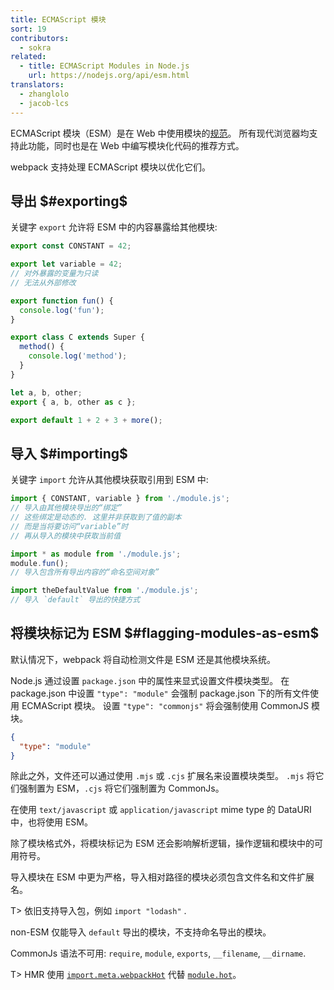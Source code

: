 ```yaml
---
title: ECMAScript 模块
sort: 19
contributors:
  - sokra
related:
  - title: ECMAScript Modules in Node.js
    url: https://nodejs.org/api/esm.html
translators:
  - zhanglolo
  - jacob-lcs
---
```


ECMAScript 模块（ESM）是在 Web 中使用模块的[规范](https://tc39.github.io/ecma262/#sec-modules)。
所有现代浏览器均支持此功能，同时也是在 Web 中编写模块化代码的推荐方式。

webpack 支持处理 ECMAScript 模块以优化它们。

## 导出 $#exporting$

关键字 `export` 允许将 ESM 中的内容暴露给其他模块:

```js
export const CONSTANT = 42;

export let variable = 42;
// 对外暴露的变量为只读
// 无法从外部修改

export function fun() {
  console.log('fun');
}

export class C extends Super {
  method() {
    console.log('method');
  }
}

let a, b, other;
export { a, b, other as c };

export default 1 + 2 + 3 + more();
```

## 导入 $#importing$

关键字 `import` 允许从其他模块获取引用到 ESM 中:

```js
import { CONSTANT, variable } from './module.js';
// 导入由其他模块导出的“绑定”
// 这些绑定是动态的. 这里并非获取到了值的副本
// 而是当将要访问“variable”时
// 再从导入的模块中获取当前值

import * as module from './module.js';
module.fun();
// 导入包含所有导出内容的“命名空间对象”

import theDefaultValue from './module.js';
// 导入 `default` 导出的快捷方式
```

## 将模块标记为 ESM $#flagging-modules-as-esm$

默认情况下，webpack 将自动检测文件是 ESM 还是其他模块系统。

Node.js 通过设置 `package.json` 中的属性来显式设置文件模块类型。
在 package.json 中设置 `"type": "module"` 会强制 package.json 下的所有文件使用 ECMAScript 模块。
设置 `"type": "commonjs"` 将会强制使用 CommonJS 模块。

```json
{
  "type": "module"
}
```

除此之外，文件还可以通过使用 `.mjs` 或 `.cjs` 扩展名来设置模块类型。 `.mjs` 将它们强制置为 ESM，`.cjs` 将它们强制置为 CommonJs。

在使用 `text/javascript` 或 `application/javascript` mime type 的 DataURI 中，也将使用 ESM。

除了模块格式外，将模块标记为 ESM 还会影响解析逻辑，操作逻辑和模块中的可用符号。

导入模块在 ESM 中更为严格，导入相对路径的模块必须包含文件名和文件扩展名。

T> 依旧支持导入包，例如 `import "lodash"` .

non-ESM 仅能导入 `default` 导出的模块，不支持命名导出的模块。

CommonJs 语法不可用: `require`, `module`, `exports`, `__filename`, `__dirname`.

T> HMR 使用 [`import.meta.webpackHot`](/api/module-variables/#importmetawebpackhot) 代替 [`module.hot`](/api/module-variables/#modulehot-webpack-specific)。
